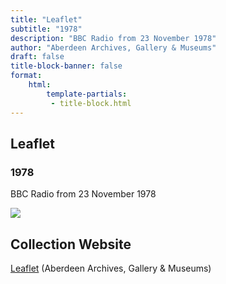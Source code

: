 ```yaml
---
title: "Leaflet"
subtitle: "1978"
description: "BBC Radio from 23 November 1978"
author: "Aberdeen Archives, Gallery & Museums"
draft: false
title-block-banner: false
format:
    html:
        template-partials:
         - title-block.html
---
```

## Leaflet
### 1978
BBC Radio from 23 November 1978

::: {.column-margin}
<img src="/full/400,/0/default.jpg">

:::

## Collection Website
<a href="https://emuseum.aberdeencity.gov.uk/objects/21755/bbc-radio-from-23-november-1978"/>Leaflet</a> (Aberdeen Archives, Gallery & Museums)
